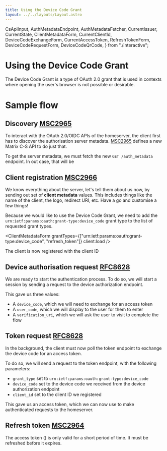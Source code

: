 ```yaml
---
title: Using the Device Code Grant
layout: ../../layouts/Layout.astro
---
```

  CsApiInput,
  AuthMetadataEndpoint,
  AuthMetadataFetcher,
  CurrentIssuer,
  CurrentState,
  ClientMetadataForm,
  CurrentClientId,
  DeviceCodeExchangeForm,
  CurrentAccessToken,
  RefreshTokenForm,
  DeviceCodeRequestForm,
  DeviceCodeQrCode,
} from "./interactive";


# Using the Device Code Grant

The Device Code Grant is a type of OAuth 2.0 grant that is used in contexts where opening the user's browser is not possible or desirable.

# Sample flow

## Discovery [MSC2965]

To interact with the OAuth 2.0/OIDC APIs of the homeserver, the client first has to discover the authorisation server metadata.
[MSC2965] defines a new Matrix C-S API to do just that.

<CsApiInput client:load />

To get the server metadata, we must fetch the new `GET /auth_metadata` endpoint.
In out case, that will be <code><AuthMetadataEndpoint client:load /></code>

<AuthMetadataFetcher client:load />

## Client registration [MSC2966]

We know everything about the server, let's tell them about us now, by sending out set of **client metadata** values.
This includes things like the name of the client, the logo, redirect URI, etc.
Have a go and customise a few things!

Because we would like to use the Device Code Grant, we need to add the `urn:ietf:params:oauth:grant-type:device_code` grant type to the list of requested grant types.

<ClientMetadataForm grantTypes={["urn:ietf:params:oauth:grant-type:device_code", "refresh_token"]} client:load />

The client is now registered with the client ID <code><CurrentClientId client:load /></code>

## Device authorisation request [RFC8628]

We are ready to start the authentication process.
To do so, we will start a session by sending a request to the device authorization endpoint.

<DeviceCodeRequestForm client:load />

This gave us three values:

 - A `device_code`, which we will need to exchange for an access token
 - A `user_code`, which we will display to the user for them to enter
 - A `verification_uri`, which we will ask the user to visit to complete the flow

<DeviceCodeQrCode client:load />

## Token request [RFC8628]

In the background, the client must now poll the token endpoint to exchange the device code for an access token.

To do so, we will send a request to the token endpoint, with the following parameters:

 - `grant_type` set to `urn:ietf:params:oauth:grant-type:device_code`
 - `device_code` set to the device code we received from the device authorization endpoint
 - `client_id` set to the client ID we registered

<DeviceCodeExchangeForm client:load />

This gave us an access token, which we can now use to make authenticated requests to the homeserver.

## Refresh token [MSC2964]

The access token (<code><CurrentAccessToken client:load /></code>) is only valid for a short period of time.
It must be refreshed before it expires.

<RefreshTokenForm client:load />


[MSC2964]: https://github.com/matrix-org/matrix-spec-proposals/pull/2964
[MSC2965]: https://github.com/matrix-org/matrix-spec-proposals/pull/2965
[MSC2966]: https://github.com/matrix-org/matrix-spec-proposals/pull/2966
[MSC2967]: https://github.com/matrix-org/matrix-spec-proposals/pull/2967
[MSC3824]: https://github.com/matrix-org/matrix-spec-proposals/pull/3861
[MSC3861]: https://github.com/matrix-org/matrix-spec-proposals/pull/3861
[MSC4108]: https://github.com/matrix-org/matrix-spec-proposals/pull/4108
[MSC4190]: https://github.com/matrix-org/matrix-spec-proposals/pull/4190
[MSC4191]: https://github.com/matrix-org/matrix-spec-proposals/pull/4191
[RFC8628]: https://datatracker.ietf.org/doc/html/rfc8628
